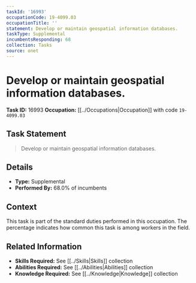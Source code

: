 ```yaml
---
taskId: '16993'
occupationCode: 19-4099.03
occupationTitle: ''
statement: Develop or maintain geospatial information databases.
taskType: Supplemental
incumbentsResponding: 68
collection: Tasks
source: onet
---
```

# Develop or maintain geospatial information databases.

**Task ID:** 16993
**Occupation:** [[../Occupations|Occupation]] with code `19-4099.03`

## Task Statement

> Develop or maintain geospatial information databases.

## Details

- **Type:** Supplemental
- **Performed By:** 68.0% of incumbents

## Context

This task is part of the standard duties performed in this occupation. The percentage indicates how common this task is among workers in the field.

## Related Information

- **Skills Required:** See [[../Skills|Skills]] collection
- **Abilities Required:** See [[../Abilities|Abilities]] collection
- **Knowledge Required:** See [[../Knowledge|Knowledge]] collection
